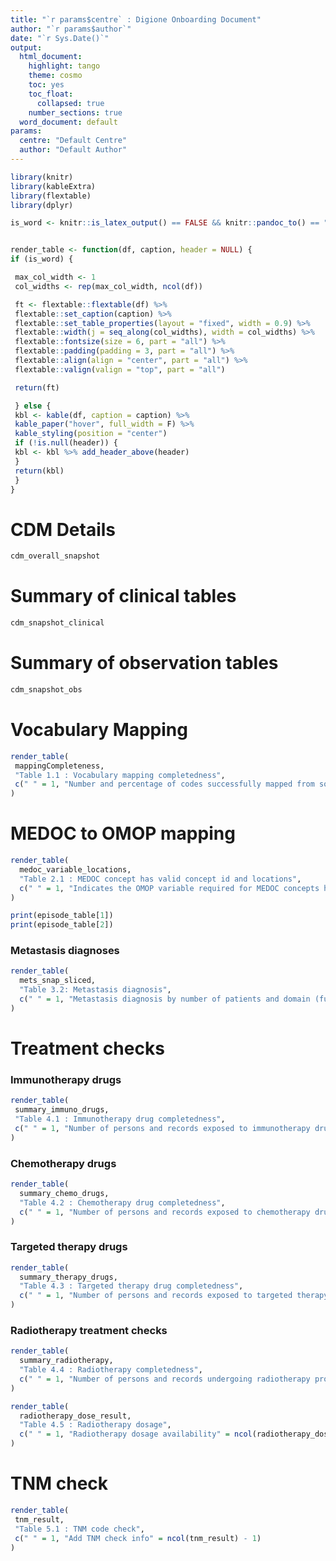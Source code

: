 ```yaml
---
title: "`r params$centre` : Digione Onboarding Document"
author: "`r params$author`"
date: "`r Sys.Date()`"
output:
  html_document:
    highlight: tango
    theme: cosmo
    toc: yes
    toc_float:
      collapsed: true
    number_sections: true
  word_document: default
params:
  centre: "Default Centre"
  author: "Default Author"
---
```


```r
library(knitr)
library(kableExtra)
library(flextable)
library(dplyr)

is_word <- knitr::is_latex_output() == FALSE && knitr::pandoc_to() == "docx"


render_table <- function(df, caption, header = NULL) {
if (is_word) {

 max_col_width <- 1
 col_widths <- rep(max_col_width, ncol(df))

 ft <- flextable::flextable(df) %>%
 flextable::set_caption(caption) %>%
 flextable::set_table_properties(layout = "fixed", width = 0.9) %>%
 flextable::width(j = seq_along(col_widths), width = col_widths) %>%
 flextable::fontsize(size = 6, part = "all") %>%
 flextable::padding(padding = 3, part = "all") %>%
 flextable::align(align = "center", part = "all") %>%
 flextable::valign(valign = "top", part = "all")

 return(ft)

 } else {
 kbl <- kable(df, caption = caption) %>%
 kable_paper("hover", full_width = F) %>%
 kable_styling(position = "center")
 if (!is.null(header)) {
 kbl <- kbl %>% add_header_above(header)
 }
 return(kbl)
 }
}

```

# CDM Details

```r

cdm_overall_snapshot

```

# Summary of clinical tables 

```r

cdm_snapshot_clinical
```

# Summary of observation tables

```r
cdm_snapshot_obs

```

# Vocabulary Mapping


```r
render_table(
 mappingCompleteness,
 "Table 1.1 : Vocabulary mapping completedness",
 c(" " = 1, "Number and percentage of codes successfully mapped from source to OMOP convention, and number and percentage of records where vocabulary has been successfully mapped to OMOP convention" = ncol(mappingCompleteness) - 1)
)


```

# MEDOC to OMOP mapping

```r
render_table(
  medoc_variable_locations,
  "Table 2.1 : MEDOC concept has valid concept id and locations",
  c(" " = 1, "Indicates the OMOP variable required for MEDOC concepts has a valid concept id, and their presence and location in the database (T/F). Currently excludes episode table. *denotes non-compulsory variables" = ncol(medoc_variable_locations) - 1)
)

print(episode_table[1])
print(episode_table[2])

```

### Metastasis diagnoses
```r
render_table(
  mets_snap_sliced,
  "Table 3.2: Metastasis diagnosis",
  c(" " = 1, "Metastasis diagnosis by number of patients and domain (full list as csv in results folder)" = ncol(mets_snap_sliced) - 1)
)

```


# Treatment checks

### Immunotherapy drugs


```r
render_table(
 summary_immuno_drugs,
 "Table 4.1 : Immunotherapy drug completedness",
 c(" " = 1, "Number of persons and records exposed to immunotherapy drugs, percentage of records with dose information, median drug exposure (days) per drug, proportion of records where drug exposure is not greater than one day (negative exposure days). Results are obscured where records are below 5 - 'results obscured' indicates whether this is the case" = ncol(summary_immuno_drugs) - 1)
)


```

### Chemotherapy drugs

```r

render_table(
  summary_chemo_drugs,
  "Table 4.2 : Chemotherapy drug completedness",
  c(" " = 1, "Number of persons and records exposed to chemotherapy drugs, percentage of records with dose information, median drug exposure (days) per drug, proportion of records where drug exposure is not greater than one day (negative exposure days). Results are obscured where records are below 5 - 'results obscured' indicates whether this is the case" = ncol(summary_chemo_drugs) - 1)
)
```

### Targeted therapy drugs

```r
render_table(
  summary_therapy_drugs,
  "Table 4.3 : Targeted therapy drug completedness",
  c(" " = 1, "Number of persons and records exposed to targeted therapy drugs, percentage of records with dose information, median drug exposure (days) per drug, proportion of records where drug exposure is not greater than one day (negative exposure days). Results are obscured where records are below 5 - 'results obscured' indicates whether this is the case" = ncol(summary_therapy_drugs) - 1)
)
```

### Radiotherapy treatment checks

```r
render_table(
  summary_radiotherapy,
  "Table 4.4 : Radiotherapy completedness",
  c(" " = 1, "Number of persons and records undergoing radiotherapy procedures, including counts and percentage of records where procedure end date occurs before procedure start date and number of procedures that occurred after the date of death" = ncol(summary_radiotherapy) - 1)
)

render_table(
  radiotherapy_dose_result,
  "Table 4.5 : Radiotherapy dosage",
  c(" " = 1, "Radiotherapy dosage availability" = ncol(radiotherapy_dose_result) - 1)
)

```


# TNM check


```r
render_table(
 tnm_result,
 "Table 5.1 : TNM code check",
 c(" " = 1, "Add TNM check info" = ncol(tnm_result) - 1)
)


```





